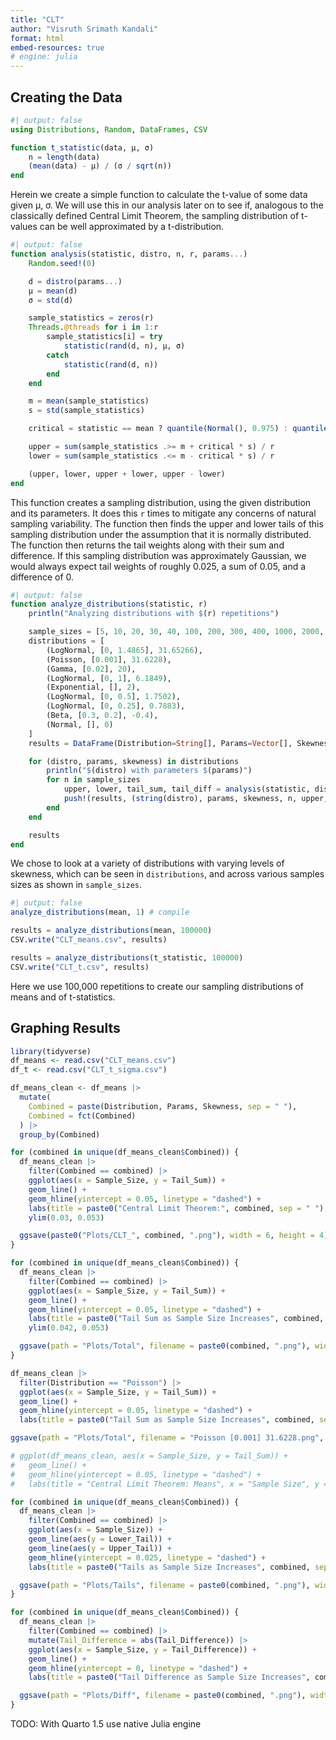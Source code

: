 ```yaml
---
title: "CLT"
author: "Visruth Srimath Kandali"
format: html
embed-resources: true
# engine: julia
---
```


## Creating the Data

```julia
#| output: false
using Distributions, Random, DataFrames, CSV

function t_statistic(data, μ, σ)
    n = length(data)
    (mean(data) - μ) / (σ / sqrt(n))
end
```

Herein we create a simple function to calculate the t-value of some data given μ, σ. We will use this in our analysis later on to see if, analogous to the classically defined Central Limit Theorem, the sampling distribution of t-values can be well approximated by a t-distribution.

```julia
#| output: false
function analysis(statistic, distro, n, r, params...)
    Random.seed!(0)

    d = distro(params...)
    μ = mean(d)
    σ = std(d)

    sample_statistics = zeros(r)
    Threads.@threads for i in 1:r
        sample_statistics[i] = try
            statistic(rand(d, n), μ, σ)
        catch
            statistic(rand(d, n))
        end
    end

    m = mean(sample_statistics)
    s = std(sample_statistics)

    critical = statistic == mean ? quantile(Normal(), 0.975) : quantile(TDist(n - 1), 0.975)

    upper = sum(sample_statistics .>= m + critical * s) / r
    lower = sum(sample_statistics .<= m - critical * s) / r

    (upper, lower, upper + lower, upper - lower)
end
```

This function creates a sampling distribution, using the given distribution and its parameters. It does this `r` times to mitigate any concerns of natural sampling variability. The function then finds the upper and lower tails of this sampling distribution under the assumption that it is normally distributed. The function then returns the tail weights along with their sum and difference. If this sampling distribution was approximately Gaussian, we would always expect tail weights of roughly 0.025, a sum of 0.05, and a difference of 0.

```julia
#| output: false
function analyze_distributions(statistic, r)
    println("Analyzing distributions with $(r) repetitions")

    sample_sizes = [5, 10, 20, 30, 40, 100, 200, 300, 400, 1000, 2000, 3000, 4000, 5000, 10000]
    distributions = [
        (LogNormal, [0, 1.4865], 31.65266),
        (Poisson, [0.001], 31.6228),
        (Gamma, [0.02], 20),
        (LogNormal, [0, 1], 6.1849),
        (Exponential, [], 2),
        (LogNormal, [0, 0.5], 1.7502),
        (LogNormal, [0, 0.25], 0.7883),
        (Beta, [0.3, 0.2], -0.4),
        (Normal, [], 0)
    ]
    results = DataFrame(Distribution=String[], Params=Vector[], Skewness=Float64[], Sample_Size=Int[], Upper_Tail=Float64[], Lower_Tail=Float64[], Tail_Sum=Float64[], Tail_Difference=Float64[])

    for (distro, params, skewness) in distributions
        println("$(distro) with parameters $(params)")
        for n in sample_sizes
            upper, lower, tail_sum, tail_diff = analysis(statistic, distro, n, r, params...)
            push!(results, (string(distro), params, skewness, n, upper, lower, tail_sum, tail_diff))
        end
    end

    results
end

```

We chose to look at a variety of distributions with varying levels of skewness, which can be seen in `distributions`, and across various samples sizes as shown in `sample_sizes`.

```julia
#| output: false
analyze_distributions(mean, 1) # compile

results = analyze_distributions(mean, 100000)
CSV.write("CLT_means.csv", results)

results = analyze_distributions(t_statistic, 100000)
CSV.write("CLT_t.csv", results)
```

Here we use 100,000 repetitions to create our sampling distributions of means and of t-statistics.

## Graphing Results

```r
library(tidyverse)
df_means <- read.csv("CLT_means.csv")
df_t <- read.csv("CLT_t_sigma.csv")
```

```r
df_means_clean <- df_means |>
  mutate(
    Combined = paste(Distribution, Params, Skewness, sep = " "),
    Combined = fct(Combined)
  ) |>
  group_by(Combined)

for (combined in unique(df_means_clean$Combined)) {
  df_means_clean |>
    filter(Combined == combined) |>
    ggplot(aes(x = Sample_Size, y = Tail_Sum)) +
    geom_line() +
    geom_hline(yintercept = 0.05, linetype = "dashed") +
    labs(title = paste0("Central Limit Theorem:", combined, sep = " "), x = "Sample Size", y = "Tail Sum") +
    ylim(0.03, 0.053)

  ggsave(paste0("Plots/CLT_", combined, ".png"), width = 6, height = 4)
}
```

```r
for (combined in unique(df_means_clean$Combined)) {
  df_means_clean |>
    filter(Combined == combined) |>
    ggplot(aes(x = Sample_Size, y = Tail_Sum)) +
    geom_line() +
    geom_hline(yintercept = 0.05, linetype = "dashed") +
    labs(title = paste0("Tail Sum as Sample Size Increases", combined, sep = " "), x = "Sample Size", y = "Tail Sum") +
    ylim(0.042, 0.053)

  ggsave(path = "Plots/Total", filename = paste0(combined, ".png"), width = 6, height = 4)
}

df_means_clean |>
  filter(Distribution == "Poisson") |>
  ggplot(aes(x = Sample_Size, y = Tail_Sum)) +
  geom_line() +
  geom_hline(yintercept = 0.05, linetype = "dashed") +
  labs(title = paste0("Tail Sum as Sample Size Increases", combined, sep = " "), x = "Sample Size", y = "Tail Sum")

ggsave(path = "Plots/Total", filename = "Poisson [0.001] 31.6228.png", width = 6, height = 4)

# ggplot(df_means_clean, aes(x = Sample_Size, y = Tail_Sum)) +
#   geom_line() +
#   geom_hline(yintercept = 0.05, linetype = "dashed") +
#   labs(title = "Central Limit Theorem: Means", x = "Sample Size", y = "Tail Sum")
```

```r
for (combined in unique(df_means_clean$Combined)) {
  df_means_clean |>
    filter(Combined == combined) |>
    ggplot(aes(x = Sample_Size)) +
    geom_line(aes(y = Lower_Tail)) +
    geom_line(aes(y = Upper_Tail)) +
    geom_hline(yintercept = 0.025, linetype = "dashed") +
    labs(title = paste0("Tails as Sample Size Increases", combined, sep = " "), x = "Sample Size", y = "Tails")

  ggsave(path = "Plots/Tails", filename = paste0(combined, ".png"), width = 6, height = 4)
}
```

```r
for (combined in unique(df_means_clean$Combined)) {
  df_means_clean |>
    filter(Combined == combined) |>
    mutate(Tail_Difference = abs(Tail_Difference)) |>
    ggplot(aes(x = Sample_Size, y = Tail_Difference)) +
    geom_line() +
    geom_hline(yintercept = 0, linetype = "dashed") +
    labs(title = paste0("Tail Difference as Sample Size Increases", combined, sep = " "), x = "Sample Size", y = "Tail Sum")

  ggsave(path = "Plots/Diff", filename = paste0(combined, ".png"), width = 6, height = 4)
}
```

TODO: With Quarto 1.5 use native Julia engine